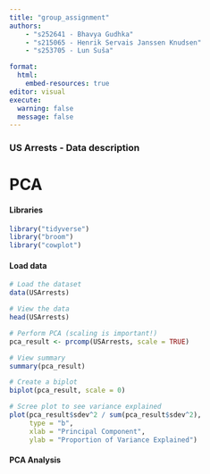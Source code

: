 ```yaml
---
title: "group_assignment"
authors:   
    - "s252641 - Bhavya Gudhka"   
    - "s215065 - Henrik Servais Janssen Knudsen"   
    - "s253705 - Lun Suša"   

format:
  html:     
    embed-resources: true 
editor: visual 
execute:   
  warning: false   
  message: false 
---
```


### US Arrests - Data description

# PCA

#### Libraries

```r
library("tidyverse")
library("broom")
library("cowplot")
```

#### Load data

```r
# Load the dataset
data(USArrests)

# View the data
head(USArrests)

# Perform PCA (scaling is important!)
pca_result <- prcomp(USArrests, scale = TRUE)

# View summary
summary(pca_result)

# Create a biplot
biplot(pca_result, scale = 0)

# Scree plot to see variance explained
plot(pca_result$sdev^2 / sum(pca_result$sdev^2), 
     type = "b", 
     xlab = "Principal Component", 
     ylab = "Proportion of Variance Explained")

```

#### PCA Analysis
